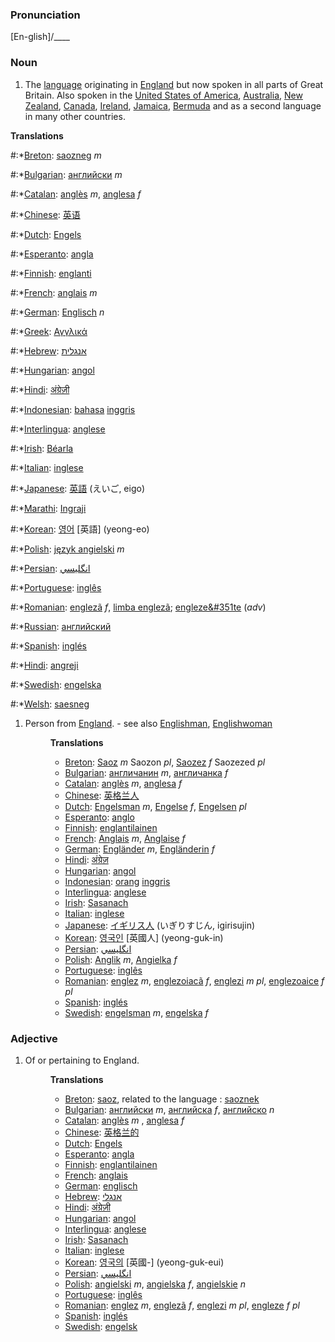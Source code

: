 ===Pronunciation===
[En-glish]/____

===Noun===
# The [[language]] originating in [[w:England|England]] but now spoken in all parts of Great Britain.  Also spoken in the [[United States of America]], [[Australia]], [[New Zealand]], [[Canada]], [[Ireland]], [[Jamaica]], [[Bermuda]] and as a second language in many other countries.

'''Translations'''
#:*[[Breton]]: [[saozneg]] ''m''
#:*[[Bulgarian]]: [[английски]] ''m''
#:*[[Catalan]]: [[anglès]] ''m'', [[anglesa]] ''f''
#:*[[Chinese]]: [[英语]]
#:*[[Dutch]]: [[Engels]]
#:*[[Esperanto]]: [[angla]]
#:*[[Finnish]]: [[englanti]]
#:*[[French]]: [[anglais]] ''m''
#:*[[German]]: [[Englisch]] ''n''
#:*[[Greek]]: [[Αγγλικά]]
#:*[[Hebrew]]: [[אנגלית]]
#:*[[Hungarian]]: [[angol]]
#:*[[Hindi]]: [[अंग्रेज़ी]]
#:*[[Indonesian]]: [[bahasa]] [[inggris]]
#:*[[Interlingua]]: [[anglese]]
#:*[[Irish]]: [[Béarla]]
#:*[[Italian]]: [[inglese]]
#:*[[Japanese]]: [[英語]] (えいご, eigo)
#:*[[Marathi]]: [[Ingraji]] 
#:*[[Korean]]: [[영어]] [英語] (yeong-eo)
#:*[[Polish]]: [[język angielski]] ''m''
#:*[[Persian]]: [[انگليسي]]
#:*[[Portuguese]]: [[inglês]]
#:*[[Romanian]]: [[englezã]] ''f'', [[limba englezã]]; [[engleze&#351te]] (''adv'')
#:*[[Russian]]: [[английский]]
#:*[[Spanish]]: [[inglés]]
#:*[[Hindi]]: [[angreji]]
#:*[[Swedish]]: [[engelska]]
#:*[[Welsh]]: [[saesneg]]

# Person from [[England]]. - see also [[Englishman]], [[Englishwoman]]
#:'''Translations'''
#:*[[Breton]]: [[Saoz]] ''m'' Saozon ''pl'', [[Saozez]] ''f'' Saozezed ''pl''
#:*[[Bulgarian]]: [[англичанин]] ''m'', [[англичанка]] ''f''
#:*[[Catalan]]: [[anglès]] ''m'', [[anglesa]] ''f''
#:*[[Chinese]]: [[英格兰人]]
#:*[[Dutch]]: [[Engelsman]] ''m'', [[Engelse]] ''f'', [[Engelsen]] ''pl''
#:*[[Esperanto]]: [[anglo]]
#:*[[Finnish]]: [[englantilainen]]
#:*[[French]]: [[Anglais]] ''m'', [[Anglaise]] ''f''
#:*[[German]]: [[Engländer]] ''m'', [[Engländerin]] ''f''
#:*[[Hindi]]: [[अंग्रेज़]]
#:*[[Hungarian]]: [[angol]]
#:*[[Indonesian]]: [[orang]] [[inggris]]
#:*[[Interlingua]]: [[anglese]]
#:*[[Irish]]: [[Sasanach]]
#:*[[Italian]]: [[inglese]]
#:*[[Japanese]]: [[イギリス人]] (いぎりすじん, igirisujin)
#:*[[Korean]]: [[영국인]] [英國人] (yeong-guk-in)
#:*[[Persian]]: [[انگليسي]]
#:*[[Polish]]: [[Anglik]] ''m'', [[Angielka]] ''f''
#:*[[Portuguese]]: [[inglês]]
#:*[[Romanian]]: [[englez]] ''m'', [[englezoiacã]] ''f'', [[englezi]] ''m pl'', [[englezoaice]] ''f pl''
#:*[[Spanish]]: [[inglés]]
#:*[[Swedish]]: [[engelsman]] ''m'', [[engelska]] ''f''

===Adjective===

# Of or pertaining to England.
#:'''Translations'''
#:*[[Breton]]: [[saoz]], related to the language : [[saoznek]]
#:*[[Bulgarian]]: [[английски]] ''m'', [[английска]] ''f'', [[английско]] ''n''
#:*[[Catalan]]: [[anglès]] ''m'' , [[anglesa]] ''f''
#:*[[Chinese]]: [[英格兰的]]
#:*[[Dutch]]: [[Engels]]
#:*[[Esperanto]]: [[angla]]
#:*[[Finnish]]: [[englantilainen]]
#:*[[French]]: [[anglais]]
#:*[[German]]: [[englisch]]
#:*[[Hebrew]]: [[אנגלי]]
#:*[[Hindi]]: [[अंग्रेज़ी]]
#:*[[Hungarian]]: [[angol]]
#:*[[Interlingua]]: [[anglese]]
#:*[[Irish]]: [[Sasanach]]
#:*[[Italian]]: [[inglese]]
#:*[[Korean]]: [[영국의]] [英國-] (yeong-guk-eui)
#:*[[Persian]]: [[انگليسي]]
#:*[[Polish]]: [[angielski]] ''m'', [[angielska]] ''f'', [[angielskie]] ''n''
#:*[[Portuguese]]: [[inglês]]
#:*[[Romanian]]: [[englez]] ''m'', [[englezã]] ''f'', [[englezi]] ''m pl'', [[engleze]] ''f pl''
#:*[[Spanish]]: [[inglés]]
#:*[[Swedish]]: [[engelsk]]